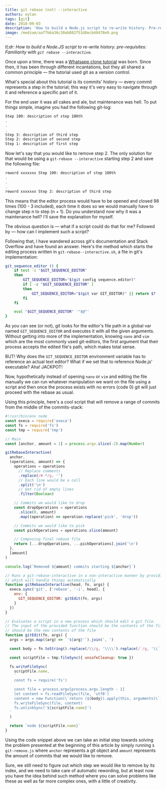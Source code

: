 ```yaml
---
title: git rebase (not) --interactive
authors: eytan
tags: [git]
date: 2018-09-03
description: 'How to build a Node.js script to re-write history. Pre-requisites: Familiarity with git rebase --interactive.'
image: /medium/aaf7b6a36c30ab802f51d8ecb40478e9.png
---
```



<Article />

_tl;dr: How to build a Node.JS script to re-write history. pre-requisites: Familiarity with `git rebase --interactive`._

Once upon a time, there was a [Whatsapp clone tutorial](https://github.com/Urigo/whatsapp-textrepo-angularcli-express) was born. Since then, it has been through different incantations, but they all shared a common principle — the tutorial used git as a version control.

What's special about this tutorial is its commits' history — every commit represents a step in the tutorial; this way it's very easy to navigate through it and reference a specific part of it.

For the end user it was all cakes and ale, but maintenance was hell. To put things simple, imagine you had the following git-log:

```sh
Step 100: description of step 100th
.
.
.
Step 3: description of third step
Step 2: description of second step
Step 1: description of first step
```

Now let's say that you would like to remove step 2. The only solution for that would be using a `git-rebase --interactive` starting step 2 and save the following file:

```sh
reword xxxxxxx Step 100: description of step 100th
.
.
.
reword xxxxxxx Step 3: description of third step
```

This means that the editor process would have to be opened and closed 98 times (100 - 3 included), each time it does so we would manually have to change step n to step (n + 1). Do you understand now why it was a maintenance hell? I'll save the explanation for myself.

The obvious question is — what if a script could do that for me? Followed by — how can I implement such a script?

Following that, I have wandered across git's documentation and Stack Overflow and have found an answer. Here's the method which starts the editing process written in `git-rebase--interactive.sh`, a file in git's implementation:

```sh
git_sequence_editor () {
	if test -z "$GIT_SEQUENCE_EDITOR"
	then
		GIT_SEQUENCE_EDITOR="$(git config sequence.editor)"
		if [ -z "$GIT_SEQUENCE_EDITOR" ]
		then
			GIT_SEQUENCE_EDITOR="$(git var GIT_EDITOR)" || return $?
		fi
	fi

	eval "$GIT_SEQUENCE_EDITOR" '"$@"'
}
```

As you can see (or not), git looks for the editor's file path in a global var named `GIT_SEQUENCE_EDITOR` and executes it with all the given arguments. Without getting into more of the implementation, knowing `nano` and `vim` which are the most commonly used git-editors, the first argument that their process accepts the edited file's path, which makes total sense.

BUT! Why does the `GIT_SEQUENCE_EDITOR` environment variable has to reference an actual text editor? What if we set that to reference Node.js' executable? Aha! JACKPOT!

Now, hypothetically instead of opening `nano` or `vim` and editing the file manually we can run whatever manipulation we want on the file using a script and then once the process exists with no errors (code 0) git will just proceed with the rebase as usual.

Using this principle, here's a cool script that will remove a range of commits from the middle of the commits-stack:

```javascript
#!/usr/bin/env node
const execa = require('execa')
const fs = require('fs')
const tmp = require('tmp')

// Main
const [anchor, amount = 1] = process.argv.slice(-2).map(Number)

gitRebaseInteractive(
  anchor,
  (operations, amount) => {
    operations = operations
      // Replace comments
      .replace(/#.*/g, '')
      // Each line would be a cell
      .split('\n')
      // Get rid of empty lines
      .filter(Boolean)

    // Commits we would like to drop
    const dropOperations = operations
      .slice(0, amount)
      .map((operation) => operation.replace('pick', 'drop'))

    // Commits we would like to pick
    const pickOperations = operations.slice(amount)

    // Composing final rebase file
    return [...dropOperations, ...pickOperations].join('\n')
  },
  [amount]
)

console.log(`Removed ${amount} commits starting ${anchor}`)

// Runs a git-rebase-interactive in a non-interactive manner by providing a script
// which will handle things automatically
function gitRebaseInteractive(head, fn, args) {
  execa.sync('git', ['rebase', '-i', head], {
    env: {
      GIT_SEQUENCE_EDITOR: gitEdit(fn, args)
    }
  })
}

// Evaluates a script in a new process which should edit a git file.
// The input of the provided function should be the contents of the file and the output
// should be the new contents of the file
function gitEdit(fn, args) {
  args = args.map((arg) => `'${arg}'`).join(', ')

  const body = fn.toString().replace(/\\/g, '\\\\').replace(/`/g, '\\`')

  const scriptFile = tmp.fileSync({ unsafeCleanup: true })

  fs.writeFileSync(
    scriptFile.name,
    `
    const fs = require('fs')

    const file = process.argv[process.argv.length - 1]
    let content = fs.readFileSync(file, 'utf8')
    content = new Function(\`return (${body}).apply(this, arguments)\`)(content, ${args})
    fs.writeFileSync(file, content)
    fs.unlinkSync('${scriptFile.name}')
  `
  )

  return `node ${scriptFile.name}`
}
```

Using the code snippet above we can take an initial step towards solving the problem presented at the beginning of this article by simply running `$ git-remove.js` where `anchor` represents a git object and `amount` represents the amount of commits that we would like to remove.

Sure, we still need to figure out which step we would like to remove by its index, and we need to take care of automatic rewording, but at least now you have the idea behind such method where you can solve problems like these as well as far more complex ones, with a little of creativity.
